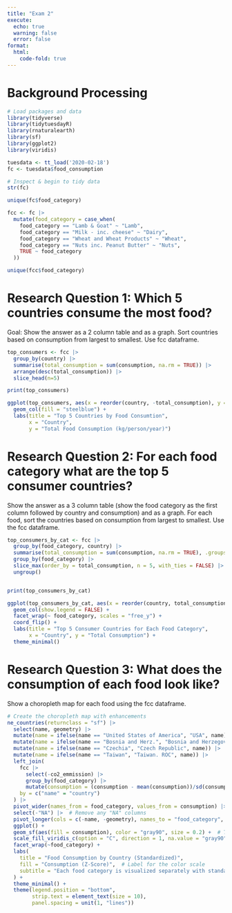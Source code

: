 ```yaml
---
title: "Exam 2"
execute: 
  echo: true
  warning: false
  error: false
format: 
  html:
    code-fold: true
---
```


# Background Processing {.unnumbered}

```r
# Load packages and data
library(tidyverse)
library(tidytuesdayR)
library(rnaturalearth)
library(sf)
library(ggplot2)
library(viridis)

tuesdata <- tt_load('2020-02-18')
fc <- tuesdata$food_consumption
```

```r
# Inspect & begin to tidy data
str(fc)

unique(fc$food_category)

fcc <- fc |>
  mutate(food_category = case_when(
    food_category == "Lamb & Goat" ~ "Lamb",
    food_category == "Milk - inc. cheese" ~ "Dairy",
    food_category == "Wheat and Wheat Products" ~ "Wheat",
    food_category == "Nuts inc. Peanut Butter" ~ "Nuts",
    TRUE ~ food_category  
  ))

unique(fcc$food_category)
```

# Research Question 1: Which 5 countries consume the most food?

Goal: Show the answer as a 2 column table and as a graph.
Sort countries based on consumption from largest to smallest.
Use fcc dataframe.

```r
top_consumers <- fcc |>
  group_by(country) |>
  summarise(total_consumption = sum(consumption, na.rm = TRUE)) |> 
  arrange(desc(total_consumption)) |>
  slice_head(n=5)

print(top_consumers)

ggplot(top_consumers, aes(x = reorder(country, -total_consumption), y = total_consumption)) +
  geom_col(fill = "steelblue") +
  labs(title = "Top 5 Countries by Food Consumtion",
       x = "Country",
       y = "Total Food Consumption (kg/person/year)")
```

# Research Question 2: For each food category what are the top 5 consumer countries?

Show the answer as a 3 column table (show the food category as the first column followed by country and consumption) and as a graph.
For each food, sort the countries based on consumption from largest to smallest.
Use the fcc dataframe.

```r
top_consumers_by_cat <- fcc |> 
  group_by(food_category, country) |> 
  summarise(total_consumption = sum(consumption, na.rm = TRUE), .groups = "drop") |> 
  group_by(food_category) |>  
  slice_max(order_by = total_consumption, n = 5, with_ties = FALSE) |>  
  ungroup() 


print(top_consumers_by_cat)

ggplot(top_consumers_by_cat, aes(x = reorder(country, total_consumption), y = total_consumption, fill = food_category)) +
  geom_col(show.legend = FALSE) +
  facet_wrap(~ food_category, scales = "free_y") +
  coord_flip() + 
  labs(title = "Top 5 Consumer Countries for Each Food Category",
       x = "Country", y = "Total Consumption") +
  theme_minimal()

```

# Research Question 3: What does the consumption of each food look like?

Show a choropleth map for each food using the fcc dataframe.

```r
# Create the choropleth map with enhancements
ne_countries(returnclass = "sf") |> 
  select(name, geometry) |> 
  mutate(name = ifelse(name == "United States of America", "USA", name)) |> 
  mutate(name = ifelse(name == "Bosnia and Herz.", "Bosnia and Herzegovina", name)) |> 
  mutate(name = ifelse(name == "Czechia", "Czech Republic", name)) |>  # Corrected typo
  mutate(name = ifelse(name == "Taiwan", "Taiwan. ROC", name)) |> 
  left_join(
    fcc |> 
      select(-co2_emmission) |> 
      group_by(food_category) |> 
      mutate(consumption = (consumption - mean(consumption))/sd(consumption)), 
    by = c("name" = "country")
  ) |> 
  pivot_wider(names_from = food_category, values_from = consumption) |> 
  select(-"NA") |>  # Remove any "NA" columns
  pivot_longer(cols = c(-name, -geometry), names_to = "food_category", values_to = "consumption") |> 
  ggplot() +
  geom_sf(aes(fill = consumption), color = "gray90", size = 0.2) +  # Thinner boundary lines
  scale_fill_viridis_c(option = "C", direction = 1, na.value = "gray90") +  # Colorblind-friendly palette
  facet_wrap(~food_category) +
  labs(
    title = "Food Consumption by Country (Standardized)",
    fill = "Consumption (Z-Score)",  # Label for the color scale
    subtitle = "Each food category is visualized separately with standardized consumption values"
  ) +
  theme_minimal() +
  theme(legend.position = "bottom", 
        strip.text = element_text(size = 10),
        panel.spacing = unit(1, "lines")) 
```
